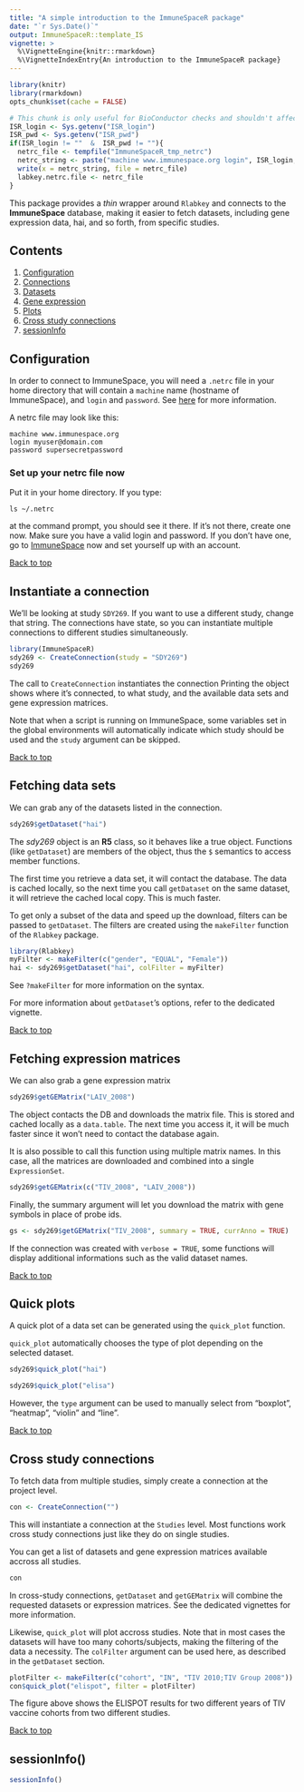 ```yaml
---
title: "A simple introduction to the ImmuneSpaceR package"
date: "`r Sys.Date()`"
output: ImmuneSpaceR::template_IS
vignette: >
  %\VignetteEngine{knitr::rmarkdown}
  %\VignetteIndexEntry{An introduction to the ImmuneSpaceR package}
---
```

```r
library(knitr)
library(rmarkdown)
opts_chunk$set(cache = FALSE)
```
```r
# This chunk is only useful for BioConductor checks and shouldn't affect any other setup
ISR_login <- Sys.getenv("ISR_login")
ISR_pwd <- Sys.getenv("ISR_pwd")
if(ISR_login != ""  &  ISR_pwd != ""){
  netrc_file <- tempfile("ImmuneSpaceR_tmp_netrc")
  netrc_string <- paste("machine www.immunespace.org login", ISR_login, "password", ISR_pwd)
  write(x = netrc_string, file = netrc_file)
  labkey.netrc.file <- netrc_file
}
```


This package provides a *thin* wrapper around `Rlabkey` and connects to the **ImmuneSpace** database, making it easier to fetch datasets, including gene expression data, hai, and so forth, from specific studies. 

## <a id="contents"></a>Contents
1. [Configuration](#configuration)
2. [Connections](#connections)
3. [Datasets](#datasets)
4. [Gene expression](#ge)
5. [Plots](#quickplot)
6. [Cross study connections](#crossstudy)
7. [sessionInfo](#sessioninfo)

## <a id="configuration"></a>Configuration

In order to connect to ImmuneSpace, you will need a `.netrc` file in your home 
directory that will contain a `machine` name (hostname of ImmuneSpace), and 
`login` and `password`. See [here](https://www.labkey.org/wiki/home/Documentation/page.view?name=netrc) for more information.

A netrc file may look like this:
```
machine www.immunespace.org
login myuser@domain.com
password supersecretpassword
```

### Set up your netrc file now
Put it in your home directory. 
If you type:
``` 
ls ~/.netrc
```
at the command prompt, you should see it there. If it's not there, create one 
now. Make sure you have a valid login and password. If you don't have one, go to
[ImmuneSpace](http://www.immunespace.org) now and set yourself up with an 
account. 

[Back to top](#contents)

## <a id="connections"></a>Instantiate a connection

We'll be looking at study `SDY269`. If you want to use a different study, change
that string. The connections have state, so you can instantiate multiple 
connections to different studies simultaneously.

```r
library(ImmuneSpaceR)
sdy269 <- CreateConnection(study = "SDY269")
sdy269
```

The call to `CreateConnection` instantiates the connection Printing the object 
shows where it's connected, to what study, and the available data sets and gene 
expression matrices.

Note that when a script is running on ImmuneSpace, some variables set in the 
global environments will automatically indicate which study should be used and 
the `study` argument can be skipped.

[Back to top](#contents)

## <a id="datasets"></a>Fetching data sets

We can grab any of the datasets listed in the connection.

```r
sdy269$getDataset("hai")
```


The *sdy269* object is an **R5** class, so it behaves like a true object. 
Functions (like `getDataset`) are members of the object, thus the `$` semantics 
to access member functions.

The first time you retrieve a data set, it will contact the database. The data 
is cached locally, so the next time you call `getDataset` on the same dataset, 
it will retrieve the cached local copy. This is much faster. 


To get only a subset of the data and speed up the download, filters can be 
passed to `getDataset`. The filters are created using the `makeFilter` function
of the `Rlabkey` package.
```r
library(Rlabkey)
myFilter <- makeFilter(c("gender", "EQUAL", "Female"))
hai <- sdy269$getDataset("hai", colFilter = myFilter)
```
See `?makeFilter` for more information on the syntax.

For more information about `getDataset`'s options, refer to the dedicated vignette.

[Back to top](#contents)

## <a id="ge"></a>Fetching expression matrices
We can also grab a gene expression matrix

```r
sdy269$getGEMatrix("LAIV_2008")
```

The object contacts the DB and downloads the matrix file. This is stored and 
cached locally as a `data.table`. The next time you access it, it will be much 
faster since it won't need to contact the database again.

It is also possible to call this function using multiple matrix names. In this
case, all the matrices are downloaded and combined into a single `ExpressionSet`.
```r
sdy269$getGEMatrix(c("TIV_2008", "LAIV_2008"))
```

Finally, the summary argument will let you download the matrix with gene symbols
in place of probe ids.
```r
gs <- sdy269$getGEMatrix("TIV_2008", summary = TRUE, currAnno = TRUE)
```


If the connection was created with `verbose = TRUE`, some functions will display
additional informations such as the valid dataset names.

[Back to top](#contents)

## <a id="quickplot"></a>Quick plots
A quick plot of a data set can be generated using the `quick_plot` function.

`quick_plot` automatically chooses the type of plot depending on the selected 
dataset.

```r
sdy269$quick_plot("hai")

sdy269$quick_plot("elisa")
```

However, the `type` argument can be used to manually select from "boxplot",
"heatmap", "violin" and "line".

[Back to top](#contents)

## <a id="crossstudy"></a>Cross study connections
To fetch data from multiple studies, simply create a connection at the project level.

```r
con <- CreateConnection("")
```

This will instantiate a connection at the `Studies` level. Most functions work
cross study connections just like they do on single studies.

You can get a list of datasets and gene expression matrices available accross 
all studies.
```r
con
```

In cross-study connections, `getDataset` and `getGEMatrix` will combine the
requested datasets or expression matrices. See the dedicated vignettes for more
information.

Likewise, `quick_plot` will plot accross studies. Note that in most cases the
datasets will have too many cohorts/subjects, making the filtering of the data
a necessity. The `colFilter` argument can be used here, as described in the 
`getDataset` section.
```r
plotFilter <- makeFilter(c("cohort", "IN", "TIV 2010;TIV Group 2008"))
con$quick_plot("elispot", filter = plotFilter)
```

The figure above shows the ELISPOT results for two different years of TIV 
vaccine cohorts from two different studies.

[Back to top](#contents)

## <a id="sessioninfo"></a>sessionInfo()
```r
sessionInfo()
```